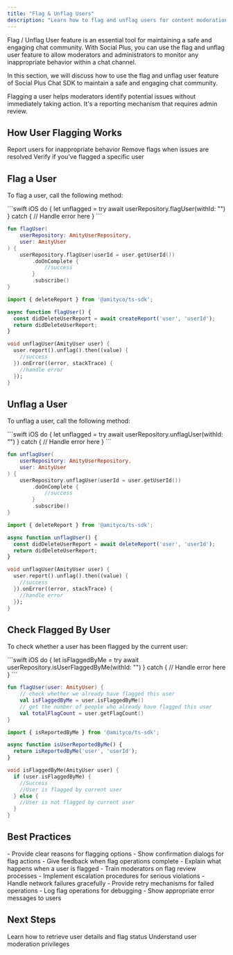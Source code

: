 ```yaml
---
title: "Flag & Unflag Users"
description: "Learn how to flag and unflag users for content moderation in Social+ SDK"
---
```


Flag / Unflag User feature is an essential tool for maintaining a safe and engaging chat community. With Social Plus, you can use the flag and unflag user feature to allow moderators and administrators to monitor any inappropriate behavior within a chat channel.

In this section, we will discuss how to use the flag and unflag user feature of Social Plus Chat SDK to maintain a safe and engaging chat community.

<Info>
Flagging a user helps moderators identify potential issues without immediately taking action. It's a reporting mechanism that requires admin review.
</Info>

## How User Flagging Works

<CardGroup cols={3}>
  <Card title="Flag User" icon="flag">
    Report users for inappropriate behavior
  </Card>
  <Card title="Unflag User" icon="flag-checkered">
    Remove flags when issues are resolved
  </Card>
  <Card title="Check Status" icon="user-check">
    Verify if you've flagged a specific user
  </Card>
</CardGroup>

## Flag a User

To flag a user, call the following method:


<CodeGroup>
```swift iOS
do {
    let unflagged = try await userRepository.flagUser(withId: "<user-id>")
} catch {
    // Handle error here
}
```

```kotlin Android
fun flagUser(
    userRepository: AmityUserRepository,
    user: AmityUser
) {
    userRepository.flagUser(userId = user.getUserId())
        .doOnComplete {
            //success
        }
        .subscribe()
}
```

```typescript TypeScript
import { deleteReport } from '@amityco/ts-sdk';

async function flagUser() {
  const didDeleteUserReport = await createReport('user', 'userId');
  return didDeleteUserReport;
}
```

```dart Flutter
void unflagUser(AmityUser user) {
  user.report().unflag().then((value) {
    //success
  }).onError((error, stackTrace) {
    //handle error
  });
}
```
</CodeGroup>

## Unflag a User

To unflag a user, call the following method:

<CodeGroup>
```swift iOS
do {
    let unflagged = try await userRepository.unflagUser(withId: "<user-id>")
} catch {
    // Handle error here
}
```

```kotlin Android
fun unflagUser(
    userRepository: AmityUserRepository,
    user: AmityUser
) {
    userRepository.unflagUser(userId = user.getUserId())
        .doOnComplete {
            //success
        }
        .subscribe()
}
```

```typescript TypeScript
import { deleteReport } from '@amityco/ts-sdk';

async function unflagUser() {
  const didDeleteUserReport = await deleteReport('user', 'userId');
  return didDeleteUserReport;
}
```

```dart Flutter
void unflagUser(AmityUser user) {
  user.report().unflag().then((value) {
    //success
  }).onError((error, stackTrace) {
    //handle error
  });
}
```
</CodeGroup>

## Check Flagged By User

To check whether a user has been flagged by the current user:

<CodeGroup>
```swift iOS
do {
    let isFlaggedByMe = try await userRepository.isUserFlaggedByMe(withId: "<user-id>")
} catch {
    // Handle error here
}
```

```kotlin Android
fun flagUser(user: AmityUser) {
    // check whether we already have flagged this user
    val isFlaggedByMe = user.isFlaggedByMe()
    // get the number of people who already have flagged this user
    val totalFlagCount = user.getFlagCount()
}
```

```typescript TypeScript
import { isReportedByMe } from '@amityco/ts-sdk';

async function isUserReportedByMe() {
  return isReportedByMe('user', 'userId');
}
```

```dart Flutter
void isFlaggedByMe(AmityUser user) {
  if (user.isFlaggedByMe) {
    //Success
    //User is flagged by current user
  } else {
    //User is not flagged by current user
  }
}
```
</CodeGroup>


## Best Practices

<AccordionGroup>
  <Accordion title="User Experience">
    - Provide clear reasons for flagging options
    - Show confirmation dialogs for flag actions
    - Give feedback when flag operations complete
    - Explain what happens when a user is flagged
  </Accordion>
  
  <Accordion title="Moderation Workflow">
    - Train moderators on flag review processes
    - Implement escalation procedures for serious violations
  </Accordion>
  
  <Accordion title="Error Handling">
    - Handle network failures gracefully
    - Provide retry mechanisms for failed operations
    - Log flag operations for debugging
    - Show appropriate error messages to users
  </Accordion>
</AccordionGroup>

## Next Steps

<CardGroup cols={2}>
  <Card title="Get User Information" href="../user-operations/get-user-information" icon="user">
    Learn how to retrieve user details and flag status
  </Card>
  <Card title="User Roles & Permissions" href="../roles-permissions" icon="shield">
    Understand user moderation privileges
  </Card>
</CardGroup>